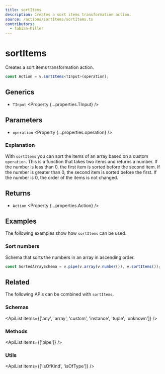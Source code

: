 ```yaml
---
title: sortItems
description: Creates a sort items transformation action.
source: /actions/sortItems/sortItems.ts
contributors:
  - fabian-hiller
---
```



# sortItems

Creates a sort items transformation action.

```ts
const Action = v.sortItems<TInput>(operation);
```

## Generics

- `TInput` <Property {...properties.TInput} />

## Parameters

- `operation` <Property {...properties.operation} />

### Explanation

With `sortItems` you can sort the items of an array based on a custom `operation`. This is a function that takes two items and returns a number. If the number is less than 0, the first item is sorted before the second item. If the number is greater than 0, the second item is sorted before the first. If the number is 0, the order of the items is not changed.

## Returns

- `Action` <Property {...properties.Action} />

## Examples

The following examples show how `sortItems` can be used.

### Sort numbers

Schema that sorts the numbers in an array in ascending order.

```ts
const SortedArraySchema = v.pipe(v.array(v.number()), v.sortItems());
```

## Related

The following APIs can be combined with `sortItems`.

### Schemas

<ApiList items={['any', 'array', 'custom', 'instance', 'tuple', 'unknown']} />

### Methods

<ApiList items={['pipe']} />

### Utils

<ApiList items={['isOfKind', 'isOfType']} />
